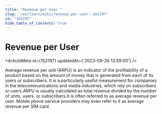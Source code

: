 ```yaml
---
title: "Revenue per User "
slug: "/en/learn/wiki/revenue-per-user--102197"
id: "102197"
hide_table_of_contents: true
---
```



# Revenue per User 

<ArticleMeta id={102197} updatedAt={'2023-09-26 13:59:00'} />
<div className='border-solid border-b border-t-0 my-4 border-[var(--ifm-color-gray-300)]' />

Average revenue per unit (ARPU) is an indicator of the profitability of a product based on the amount of money that is generated from each of its users or subscribers. It is a particularly useful measurement for companies in the telecommunications and media industries, which rely on subscribers or users.ARPU is usually calculated as total revenue divided by the number of units, users, or subscribers.It is often referred to as average revenue per user. Mobile phone service providers may even refer to it as average revenue per SIM card.
